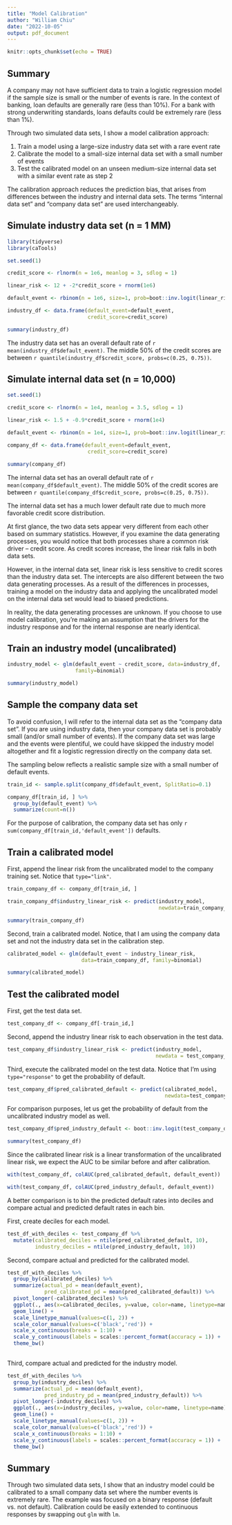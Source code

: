 ```yaml
---
title: "Model Calibration"
author: "William Chiu"
date: "2022-10-05"
output: pdf_document
---
```


```r
knitr::opts_chunk$set(echo = TRUE)
```

## Summary

A company may not have sufficient data to train a logistic regression model if the sample size is small or the number of events is rare. In the context of banking, loan defaults are generally rare (less than 10%). For a bank with strong underwriting standards, loans defaults could be extremely rare (less than 1%). 

Through two simulated data sets, I show a model calibration approach:

1. Train a model using a large-size industry data set with a rare event rate
2. Calibrate the model to a small-size internal data set with a small number of events
3. Test the calibrated model on an unseen medium-size internal data set with a similar event rate as step 2

The calibration approach reduces the prediction bias, that arises from  differences between the industry and internal data sets. The terms "internal data set" and "company data set" are used interchangeably.

## Simulate industry data set (n = 1 MM)

```r
library(tidyverse) 
library(caTools)

set.seed(1)

credit_score <- rlnorm(n = 1e6, meanlog = 3, sdlog = 1)

linear_risk <- 12 + -2*credit_score + rnorm(1e6)

default_event <- rbinom(n = 1e6, size=1, prob=boot::inv.logit(linear_risk))

industry_df <- data.frame(default_event=default_event,
                          credit_score=credit_score)

summary(industry_df)
```

The industry data set has an overall default rate of `r mean(industry_df$default_event)`. The middle 50% of the credit scores are between `r quantile(industry_df$credit_score, probs=c(0.25, 0.75))`.

## Simulate internal data set (n = 10,000)

```r
set.seed(1)

credit_score <- rlnorm(n = 1e4, meanlog = 3.5, sdlog = 1)

linear_risk <- 1.5 + -0.9*credit_score + rnorm(1e4)

default_event <- rbinom(n = 1e4, size=1, prob=boot::inv.logit(linear_risk))

company_df <- data.frame(default_event=default_event,
                          credit_score=credit_score)

summary(company_df)
```

The internal data set has an overall default rate of `r mean(company_df$default_event)`. The middle 50% of the credit scores are between `r quantile(company_df$credit_score, probs=c(0.25, 0.75))`.

The internal data set has a much lower default rate due to much more favorable credit score distribution. 

At first glance, the two data sets appear very different from each other based on summary statistics. However, if you examine the data generating processes, you would notice that both processes share a common risk driver -- credit score. As credit scores increase, the linear risk falls in both data sets. 

However, in the internal data set, linear risk is less sensitive to credit scores than the industry data set. The intercepts are also different between the two data generating processes. As a result of the differences in processes, training a model on the industry data and applying the uncalibrated model on the internal data set would lead to biased predictions.

In reality, the data generating processes are unknown. If you choose to use model calibration, you're making an assumption that the drivers for the industry response and for the internal response are nearly identical.

## Train an industry model (uncalibrated)

```r
industry_model <- glm(default_event ~ credit_score, data=industry_df,
                      family=binomial)

summary(industry_model)
```

## Sample the company data set

To avoid confusion, I will refer to the internal data set as the "company data set". If you are using industry data, then your company data set is probably small (and/or small number of events). If the company data set was large and the events were plentiful, we could have skipped the industry model altogether and fit a logistic regression directly on the company data set. 

The sampling below reflects a realistic sample size with a small number of default events.

```r
train_id <- sample.split(company_df$default_event, SplitRatio=0.1)

company_df[train_id, ] %>% 
  group_by(default_event) %>% 
  summarize(count=n())
```
For the purpose of calibration, the company data set has only `r sum(company_df[train_id,'default_event'])` defaults.

## Train a calibrated model

First, append the linear risk from the uncalibrated model to the company training set. Notice that `type="link"`.

```r
train_company_df <- company_df[train_id, ]

train_company_df$industry_linear_risk <- predict(industry_model,
                                                 newdata=train_company_df, type="link")

summary(train_company_df)
```

Second, train a calibrated model. Notice, that I am using the company data set and not the industry data set in the calibration step.

```r
calibrated_model <- glm(default_event ~ industry_linear_risk,
                        data=train_company_df, family=binomial)

summary(calibrated_model)
```

## Test the calibrated model

First, get the test data set.

```r
test_company_df <- company_df[-train_id,]
```

Second, append the industry linear risk to each observation in the test data.

```r
test_company_df$industry_linear_risk <- predict(industry_model,
                                                newdata = test_company_df, type="link")
```

Third, execute the calibrated model on the test data. Notice that I'm using `type="response"` to get the probability of default.

```r
test_company_df$pred_calibrated_default <- predict(calibrated_model,
                                                   newdata=test_company_df, type="response")
```

For comparison purposes, let us get the probability of default from the uncalibrated industry model as well.

```r
test_company_df$pred_industry_default <- boot::inv.logit(test_company_df$industry_linear_risk)

summary(test_company_df)
```

Since the calibrated linear risk is a linear transformation of the uncalibrated linear risk, we expect the AUC to be similar before and after calibration.

```r
with(test_company_df, colAUC(pred_calibrated_default, default_event))

with(test_company_df, colAUC(pred_industry_default, default_event))

```

A better comparison is to bin the predicted default rates into deciles and compare actual and predicted default rates in each bin.

First, create deciles for each model.

```r
test_df_with_deciles <- test_company_df %>% 
  mutate(calibrated_deciles = ntile(pred_calibrated_default, 10),
         industry_deciles = ntile(pred_industry_default, 10))
```

Second, compare actual and predicted for the calibrated model.

```r
test_df_with_deciles %>% 
  group_by(calibrated_deciles) %>% 
  summarize(actual_pd = mean(default_event),
            pred_calibrated_pd = mean(pred_calibrated_default)) %>% 
  pivot_longer(-calibrated_deciles) %>% 
  ggplot(., aes(x=calibrated_deciles, y=value, color=name, linetype=name)) +
  geom_line() +
  scale_linetype_manual(values=c(1, 2)) +
  scale_color_manual(values=c('black','red')) +
  scale_x_continuous(breaks = 1:10) +
  scale_y_continuous(labels = scales::percent_format(accuracy = 1)) +
  theme_bw()
  
```

Third, compare actual and predicted for the industry model.

```r
test_df_with_deciles %>% 
  group_by(industry_deciles) %>% 
  summarize(actual_pd = mean(default_event),
            pred_industry_pd = mean(pred_industry_default)) %>% 
  pivot_longer(-industry_deciles) %>% 
  ggplot(., aes(x=industry_deciles, y=value, color=name, linetype=name)) +
  geom_line() +
  scale_linetype_manual(values=c(1, 2)) +
  scale_color_manual(values=c('black','red')) +
  scale_x_continuous(breaks = 1:10) +
  scale_y_continuous(labels = scales::percent_format(accuracy = 1)) +
  theme_bw()
```


## Summary

Through two simulated data sets, I show that an industry model could be calibrated to a small company data set where the number events is extremely rare. The example was focused on a binary response (default vs. not default). Calibration could be easily extended to continuous responses by swapping out `glm` with `lm`.